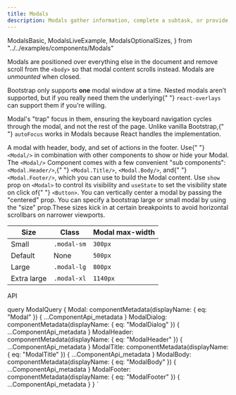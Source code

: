 ```yaml
---
title: Modals
description: Modals gather information, complete a subtask, or provide additional information without losing the context of an underlying page.
---
```


  ModalsBasic,
  ModalsLiveExample,
  ModalsOptionalSizes,
} from "../../examples/components/Modals"

<Overview>
  <p>
    Modals are positioned over everything else in the document and remove scroll
    from the <code>&lt;body&gt;</code> so that modal content scrolls instead.
    Modals are <em>unmounted</em> when closed.
  </p>
  <p>
    Bootstrap only supports <strong>one</strong> modal window at a time. Nested
    modals aren’t supported, but if you really need them the underlying{" "}
    <code>react-overlays</code> can support them if you're willing.
  </p>
  <p>
    Modal's "trap" focus in them, ensuring the keyboard navigation cycles
    through the modal, and not the rest of the page. Unlike vanilla Bootstrap,{" "}
    <code>autoFocus</code> works in Modals because React handles the
    implementation.
  </p>
</Overview>

<CodeBlock title="Basic Modal" code={ModalsBasic}>
  A modal with header, body, and set of actions in the footer. Use{" "}
  <code>&lt;Modal/&gt;</code> in combination with other components to show or
  hide your Modal. The <code>&lt;Modal/&gt;</code> Component comes with a few
  convenient "sub components": <code>&lt;Modal.Header/&gt;</code>,{" "}
  <code>&lt;Modal.Title/&gt;</code>, <code>&lt;Modal.Body/&gt;</code>, and{" "}
  <code>&lt;Modal.Footer/&gt;</code>, which you can use to build the Modal
  content.
</CodeBlock>

<CodeBlock title="Live Example" noInline={true} code={ModalsLiveExample}>
  Use <code>show</code> prop on <code>&lt;Modal&gt;</code> to control its
  visibility and <code>useState</code> to set the visibility state on click of{" "}
  <code>&lt;Button&gt;</code>. You can vertically center a modal by passing the
  "centered" prop.
</CodeBlock>

<CodeBlock title="Optional Sizes" noInline={true} code={ModalsOptionalSizes}>
  You can specify a bootstrap large or small modal by using the "size"
  prop.These sizes kick in at certain breakpoints to avoid horizontal scrollbars
  on narrower viewports.
  <table className="table bg-striped bg-white border">
    <thead>
      <tr>
        <th>Size</th>
        <th>Class</th>
        <th>Modal max-width</th>
      </tr>
    </thead>
    <tbody>
      <tr>
        <td>Small</td>
        <td>
          <code>.modal-sm</code>
        </td>
        <td>
          <code>300px</code>
        </td>
      </tr>
      <tr>
        <td>Default</td>
        <td className="text-muted">None</td>
        <td>
          <code>500px</code>
        </td>
      </tr>
      <tr>
        <td>Large</td>
        <td>
          <code>.modal-lg</code>
        </td>
        <td>
          <code>800px</code>
        </td>
      </tr>
      <tr>
        <td>Extra large</td>
        <td>
          <code>.modal-xl</code>
        </td>
        <td>
          <code>1140px</code>
        </td>
      </tr>
    </tbody>
  </table>
</CodeBlock>

<LinkedHeading h="2" className="h1" id="modals-api">
  API
</LinkedHeading>
<ComponentApi metadata={props.data.Modal} />
<ComponentApi metadata={props.data.ModalDialog} />
<ComponentApi metadata={props.data.ModalHeader} />
<ComponentApi metadata={props.data.ModalTitle} />
<ComponentApi metadata={props.data.ModalBody} />
<ComponentApi metadata={props.data.ModalFooter} />

  query ModalQuery {
    Modal: componentMetadata(displayName: { eq: "Modal" }) {
      ...ComponentApi_metadata
    }
    ModalDialog: componentMetadata(displayName: { eq: "ModalDialog" }) {
      ...ComponentApi_metadata
    }
    ModalHeader: componentMetadata(displayName: { eq: "ModalHeader" }) {
      ...ComponentApi_metadata
    }
    ModalTitle: componentMetadata(displayName: { eq: "ModalTitle" }) {
      ...ComponentApi_metadata
    }
    ModalBody: componentMetadata(displayName: { eq: "ModalBody" }) {
      ...ComponentApi_metadata
    }
    ModalFooter: componentMetadata(displayName: { eq: "ModalFooter" }) {
      ...ComponentApi_metadata
    }
  }
`
